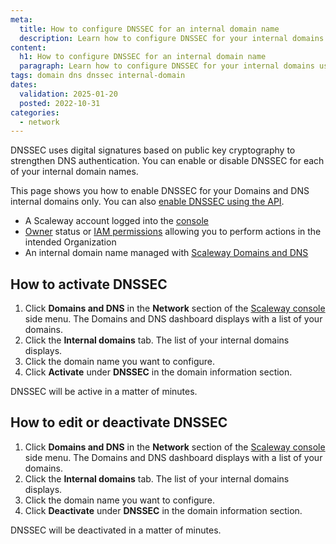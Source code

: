 ```yaml
---
meta:
  title: How to configure DNSSEC for an internal domain name
  description: Learn how to configure DNSSEC for your internal domains using Scaleway's Domains and DNS service. Enable, edit, or deactivate DNSSEC to enhance security and authentication for your domains.
content:
  h1: How to configure DNSSEC for an internal domain name
  paragraph: Learn how to configure DNSSEC for your internal domains using Scaleway's Domains and DNS service. Enable, edit, or deactivate DNSSEC to enhance security and authentication for your domains.
tags: domain dns dnssec internal-domain
dates:
  validation: 2025-01-20
  posted: 2022-10-31
categories:
  - network
---
```


DNSSEC uses digital signatures based on public key cryptography to strengthen DNS authentication. You can enable or disable DNSSEC for each of your internal domain names.

This page shows you how to enable DNSSEC for your Domains and DNS internal domains only. You can also [enable DNSSEC using the API](https://www.scaleway.com/en/developers/api/domains-and-dns/registrar-api/#path-domains-update-domain-dnssec).

<Macro id="requirements" />

- A Scaleway account logged into the [console](https://console.scaleway.com)
- [Owner](/iam/concepts/#owner) status or [IAM permissions](/iam/concepts/#permission) allowing you to perform actions in the intended Organization
- An internal domain name managed with [Scaleway Domains and DNS](https://www.scaleway.com/en/domains-and-dns/)

## How to activate DNSSEC

1. Click **Domains and DNS** in the **Network** section of the [Scaleway console](https://console.scaleway.com) side menu. The Domains and DNS dashboard displays with a list of your domains.
2. Click the **Internal domains** tab. The list of your internal domains displays.
3. Click the domain name you want to configure.
4. Click **Activate** under **DNSSEC** in the domain information section.
    <Lightbox src="scaleway-domain-dnssec.webp" alt="" />

DNSSEC will be active in a matter of minutes.

## How to edit or deactivate DNSSEC

1. Click **Domains and DNS** in the **Network** section of the [Scaleway console](https://console.scaleway.com) side menu. The Domains and DNS dashboard displays with a list of your domains.
2. Click the **Internal domains** tab. The list of your internal domains displays.
3. Click the domain name you want to configure.
4. Click **Deactivate** under **DNSSEC** in the domain information section.

DNSSEC will be deactivated in a matter of minutes.


